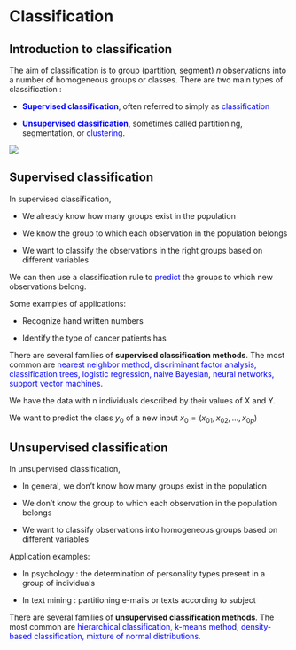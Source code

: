 # Classification

## Introduction to classification

The aim of classification is to group (partition, segment) $n$ observations into a number of homogeneous groups or classes. There are two main types of classification :

-   [**Supervised classification**]{style="color:blue"}, often referred to simply as [classification]{style="color:blue"}

-   [**Unsupervised classification**]{style="color:blue"}, sometimes called partitioning, segmentation, or [clustering]{style="color:blue"}.

![](fig/classification/sl_usl.png){fig-align="center"}

## Supervised classification

In supervised classification,

-   We already know how many groups exist in the population

-   We know the group to which each observation in the population belongs

-   We want to classify the observations in the right groups based on different variables

We can then use a classification rule to [predict]{style="color:blue"} the groups to which new observations belong.

Some examples of applications:

-   Recognize hand written numbers

-   Identify the type of cancer patients has

There are several families of **supervised classification methods**. The most common are [nearest neighbor method, discriminant factor analysis, classification trees, logistic regression, naive Bayesian, neural networks, support vector machines]{style="color:blue"}.

We have the data with n individuals described by their values of X and Y.

```{=tex}
\begin{aligned}
X_n = 
\begin{bmatrix}
    x_{11} & x_{12} & x_{13} & \dots  & x_{1p} \\
    x_{21} & x_{22} & x_{23} & \dots  & x_{2p} \\
    \vdots & \vdots & \vdots & \ddots & \vdots \\
    x_{n1} & x_{n2} & x_{n3} & \dots  & x_{np}
\end{bmatrix}

\quad
,
\quad

Y_n = 
\begin{bmatrix}
    y_{1} \\
    y_{2} \\
    \vdots \\
    y_{n}
\end{bmatrix}
\end{aligned}
```
We want to predict the class $y_0$ of a new input $x_0 = (x_{01},x_{02},...,x_{0p})$

## Unsupervised classification

In unsupervised classification,

-   In general, we don’t know how many groups exist in the population

-   We don’t know the group to which each observation in the population belongs

-   We want to classify observations into homogeneous groups based on different variables

Application examples:

-   In psychology : the determination of personality types present in a group of individuals

-   In text mining : partitioning e-mails or texts according to subject

There are several families of **unsupervised classification methods**. The most common are [hierarchical classification, k-means method, density-based classification, mixture of normal distributions]{style="color:blue"}.
